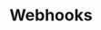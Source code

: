 ---
title: 'Webhooks'
description: 'In this guide, we will look at how to register and consume webhooks to integrate your app with ShipBob. With webhooks, your app can know when something happens in ShipBob, such as an order being shipped or a shipment being delivered.'
---